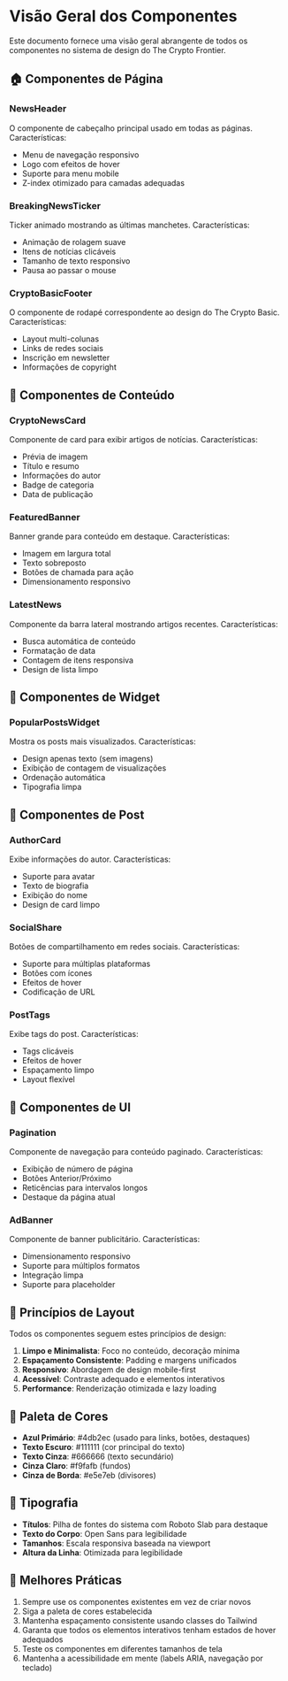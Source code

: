 
<Meta title="Visão Geral dos Componentes" />

# Visão Geral dos Componentes

Este documento fornece uma visão geral abrangente de todos os componentes no sistema de design do The Crypto Frontier.

## 🏠 Componentes de Página

### NewsHeader
O componente de cabeçalho principal usado em todas as páginas. Características:
- Menu de navegação responsivo
- Logo com efeitos de hover
- Suporte para menu mobile
- Z-index otimizado para camadas adequadas

### BreakingNewsTicker
Ticker animado mostrando as últimas manchetes. Características:
- Animação de rolagem suave
- Itens de notícias clicáveis
- Tamanho de texto responsivo
- Pausa ao passar o mouse

### CryptoBasicFooter
O componente de rodapé correspondente ao design do The Crypto Basic. Características:
- Layout multi-colunas
- Links de redes sociais
- Inscrição em newsletter
- Informações de copyright

## 📰 Componentes de Conteúdo

### CryptoNewsCard
Componente de card para exibir artigos de notícias. Características:
- Prévia de imagem
- Título e resumo
- Informações do autor
- Badge de categoria
- Data de publicação

### FeaturedBanner
Banner grande para conteúdo em destaque. Características:
- Imagem em largura total
- Texto sobreposto
- Botões de chamada para ação
- Dimensionamento responsivo

### LatestNews
Componente da barra lateral mostrando artigos recentes. Características:
- Busca automática de conteúdo
- Formatação de data
- Contagem de itens responsiva
- Design de lista limpo

## 🔧 Componentes de Widget

### PopularPostsWidget
Mostra os posts mais visualizados. Características:
- Design apenas texto (sem imagens)
- Exibição de contagem de visualizações
- Ordenação automática
- Tipografia limpa


## 📝 Componentes de Post

### AuthorCard
Exibe informações do autor. Características:
- Suporte para avatar
- Texto de biografia
- Exibição do nome
- Design de card limpo

### SocialShare
Botões de compartilhamento em redes sociais. Características:
- Suporte para múltiplas plataformas
- Botões com ícones
- Efeitos de hover
- Codificação de URL

### PostTags
Exibe tags do post. Características:
- Tags clicáveis
- Efeitos de hover
- Espaçamento limpo
- Layout flexível

## 🎨 Componentes de UI

### Pagination
Componente de navegação para conteúdo paginado. Características:
- Exibição de número de página
- Botões Anterior/Próximo
- Reticências para intervalos longos
- Destaque da página atual

### AdBanner
Componente de banner publicitário. Características:
- Dimensionamento responsivo
- Suporte para múltiplos formatos
- Integração limpa
- Suporte para placeholder

## 📐 Princípios de Layout

Todos os componentes seguem estes princípios de design:

1. **Limpo e Minimalista**: Foco no conteúdo, decoração mínima
2. **Espaçamento Consistente**: Padding e margens unificados
3. **Responsivo**: Abordagem de design mobile-first
4. **Acessível**: Contraste adequado e elementos interativos
5. **Performance**: Renderização otimizada e lazy loading

## 🎨 Paleta de Cores

- **Azul Primário**: #4db2ec (usado para links, botões, destaques)
- **Texto Escuro**: #111111 (cor principal do texto)
- **Texto Cinza**: #666666 (texto secundário)
- **Cinza Claro**: #f9fafb (fundos)
- **Cinza de Borda**: #e5e7eb (divisores)

## 📏 Tipografia

- **Títulos**: Pilha de fontes do sistema com Roboto Slab para destaque
- **Texto do Corpo**: Open Sans para legibilidade
- **Tamanhos**: Escala responsiva baseada na viewport
- **Altura da Linha**: Otimizada para legibilidade

## 🚀 Melhores Práticas

1. Sempre use os componentes existentes em vez de criar novos
2. Siga a paleta de cores estabelecida
3. Mantenha espaçamento consistente usando classes do Tailwind
4. Garanta que todos os elementos interativos tenham estados de hover adequados
5. Teste os componentes em diferentes tamanhos de tela
6. Mantenha a acessibilidade em mente (labels ARIA, navegação por teclado)